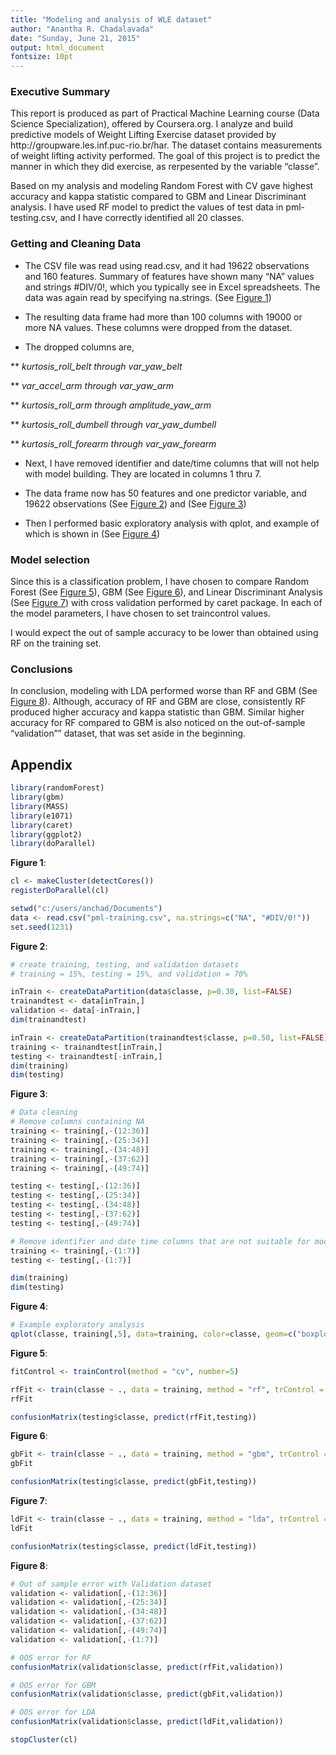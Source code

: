 ```yaml
---
title: "Modeling and analysis of WLE dataset"
author: "Anantha R. Chadalavada"
date: "Sunday, June 21, 2015"
output: html_document
fontsize: 10pt
---
```


### Executive Summary
This report is produced as part of Practical Machine Learning course (Data Science Specialization), offered by Coursera.org. I analyze and build predictive models of Weight Lifting Exercise dataset provided by http://groupware.les.inf.puc-rio.br/har. The dataset contains measurements of weight lifting activity performed. The goal of this project is to predict the manner in which they did exercise, as rerpesented by the variable "classe".

Based on my analysis and modeling Random Forest with CV gave highest accuracy and kappa statistic compared to GBM and Linear Discriminant analysis. I have used RF model to predict the values of test data in pml-testing.csv, and I have correctly identified all 20 classes.

### Getting and Cleaning Data

* The CSV file was read using read.csv, and it had 19622 observations and 160 features. Summary of features have shown many "NA" values and strings #DIV/0!, which you typically see in Excel spreadsheets. The data was again read by specifying na.strings. (See [Figure 1](#f1))  

* The resulting data frame had more than 100 columns with 19000 or more NA values. These columns were dropped from the dataset.  

* The dropped columns are,  

** *kurtosis_roll_belt through var_yaw_belt*  

** *var_accel_arm through var_yaw_arm*  

** *kurtosis_roll_arm through amplitude_yaw_arm*  

** *kurtosis_roll_dumbell through var_yaw_dumbell*   

** *kurtosis_roll_forearm through var_yaw_forearm*   


* Next, I have removed identifier and date/time columns that will not help with model building. They are located in columns 1 thru 7.  

* The data frame now has 50 features and one predictor variable, and 19622 observations (See [Figure 2](#f2)) and (See [Figure 3](#f3))  

* Then I performed basic exploratory analysis with qplot, and example of which is shown in (See [Figure 4](#f4))

### Model selection

Since this is a classification problem, I have chosen to compare Random Forest (See [Figure 5](#f5)), GBM (See [Figure 6](#f6)), and Linear Discriminant Analysis (See [Figure 7](#f7)) with cross validation performed by caret package. In each of the model parameters, I have chosen to set traincontrol values. 

I would expect the out of sample accuracy to be lower than obtained using RF on the training set.

### Conclusions

In conclusion, modeling with LDA performed worse than RF and GBM (See [Figure 8](#f8)). Although, accuracy of RF and GBM are close, consistently RF produced higher accuracy and kappa statistic than GBM. Similar higher accuracy for RF compared to GBM is also noticed on the out-of-sample "validation"" dataset, that was set aside in the beginning.



## Appendix

```r
library(randomForest)
library(gbm)
library(MASS)
library(e1071)
library(caret)
library(ggplot2)
library(doParallel)
```
<a name="f1"/>
__Figure 1__:
```r
cl <- makeCluster(detectCores())
registerDoParallel(cl)

setwd("c:/users/anchad/Documents")
data <- read.csv("pml-training.csv", na.strings=c("NA", "#DIV/0!"))
set.seed(1231)
```

<a name="f2"/>
__Figure 2__:  

```r
# create training, testing, and validation datasets 
# training = 15%, testing = 15%, and validation = 70%

inTrain <- createDataPartition(data$classe, p=0.30, list=FALSE)
trainandtest <- data[inTrain,]
validation <- data[-inTrain,]
dim(trainandtest)

inTrain <- createDataPartition(trainandtest$classe, p=0.50, list=FALSE)
training <- trainandtest[inTrain,]
testing <- trainandtest[-inTrain,]
dim(training)
dim(testing)
```

<a name="f3"/>
__Figure 3__:
```r
# Data cleaning
# Remove columns containing NA
training <- training[,-(12:36)]
training <- training[,-(25:34)]
training <- training[,-(34:48)]
training <- training[,-(37:62)]
training <- training[,-(49:74)]

testing <- testing[,-(12:36)]
testing <- testing[,-(25:34)]
testing <- testing[,-(34:48)]
testing <- testing[,-(37:62)]
testing <- testing[,-(49:74)]

# Remove identifier and date time columns that are not suitable for modeling
training <- training[,-(1:7)]
testing <- testing[,-(1:7)]

dim(training)
dim(testing)

```

<a name="f4"/>
__Figure 4__:
```r
# Example exploratory analysis
qplot(classe, training[,5], data=training, color=classe, geom=c("boxplot", "jitter"))

```

<a name="f5"/>
__Figure 5__: 
```r
fitControl <- trainControl(method = "cv", number=5)

rfFit <- train(classe ~ ., data = training, method = "rf", trControl = fitControl, verbose = FALSE)
rfFit

confusionMatrix(testing$classe, predict(rfFit,testing))
```

<a name="f6"/>
__Figure 6__:
```r
gbFit <- train(classe ~ ., data = training, method = "gbm", trControl = fitControl, verbose = FALSE)
gbFit

confusionMatrix(testing$classe, predict(gbFit,testing))
```

<a name="f7"/>
__Figure 7__:
```r
ldFit <- train(classe ~ ., data = training, method = "lda", trControl = trainControl(method="cv"))
ldFit

confusionMatrix(testing$classe, predict(ldFit,testing))
```

<a name="f8"/>
__Figure 8__:
```r
# Out of sample error with Validation dataset
validation <- validation[,-(12:36)]
validation <- validation[,-(25:34)]
validation <- validation[,-(34:48)]
validation <- validation[,-(37:62)]
validation <- validation[,-(49:74)]
validation <- validation[,-(1:7)]

# OOS error for RF
confusionMatrix(validation$classe, predict(rfFit,validation))

# OOS error for GBM
confusionMatrix(validation$classe, predict(gbFit,validation))

# OOS error for LDA
confusionMatrix(validation$classe, predict(ldFit,validation))

stopCluster(cl)
```